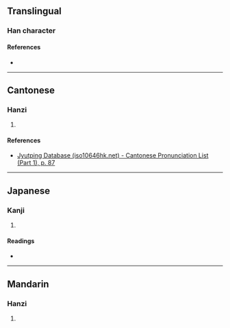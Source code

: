 {{character info}}
==Translingual==

===Han character===
{{Han char|rn=32|rad=土|as=07|sn=10|four=40147|canj=GINN|ids=⿰土序}}

====References====
* {{Han ref|kx=0229.150|dkj=05103|hdz=10446.100|uh=57BF|ud=22463|bh=D154|bd=53588}}

----

==Cantonese==

===Hanzi===
{{yue-hanzi|jyut=[[zeoi6]]|y=jeui6}}

# {{rfdef|yue|sort=土07}}

====References====
* [http://www.iso10646hk.net/jp/document/download.jsp Jyutping Database (iso10646hk.net) - Cantonese Pronunciation List (Part 1), p. 87]

----

==Japanese==

===Kanji===
{{ja-kanji|grade=|rs=土07}}

# {{rfdef|ja|sort=土07}}

====Readings====
* {{ja-readings|on=[[しょ]] (sho), [[じょ]] (jo)|kun=}}

----

==Mandarin==

===Hanzi===
{{cmn-hanzi|pin=[[xù]] ([[xu4]])|wg=hsü<sup>4</sup>}}

# {{rfdef|cmn|sort=土07}}